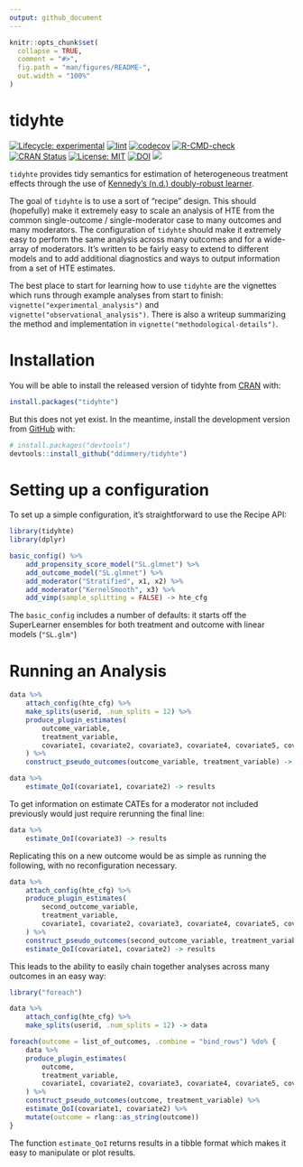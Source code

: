 ```yaml
---
output: github_document
---
```


<!-- README.md is generated from README.Rmd. Please edit that file -->

```r
knitr::opts_chunk$set(
  collapse = TRUE,
  comment = "#>",
  fig.path = "man/figures/README-",
  out.width = "100%"
)
```

# tidyhte

<!-- badges: start -->
[![Lifecycle: experimental](https://img.shields.io/badge/lifecycle-experimental-orange.svg)](https://lifecycle.r-lib.org/articles/stages.html#experimental)
[![lint](https://github.com/ddimmery/tidyhte/actions/workflows/lint.yaml/badge.svg)](https://github.com/ddimmery/tidyhte/actions/workflows/lint.yaml)
[![codecov](https://codecov.io/gh/ddimmery/tidyhte/branch/main/graph/badge.svg?token=AHT3X4S2KQ)](https://codecov.io/gh/ddimmery/tidyhte)
[![R-CMD-check](https://github.com/ddimmery/tidyhte/actions/workflows/R-CMD-check.yaml/badge.svg)](https://github.com/ddimmery/tidyhte/actions/workflows/R-CMD-check.yaml)
[![CRAN Status](https://www.r-pkg.org/badges/version/tidyhte)](https://cran.r-project.org/package=tidyhte)
[![License: MIT](https://img.shields.io/badge/License-MIT-yellow.svg)](https://opensource.org/licenses/MIT)
[![DOI](https://zenodo.org/badge/375330850.svg)](https://zenodo.org/badge/latestdoi/375330850)
[![](https://dcbadge.vercel.app/api/server/MrxjbHc3jD?style=flat)](https://discord.gg/MrxjbHc3jD)
<!-- badges: end -->

`tidyhte` provides tidy semantics for estimation of heterogeneous treatment effects through the use of [Kennedy's (n.d.) doubly-robust learner](https://arxiv.org/abs/2004.14497).

The goal of `tidyhte` is to use a sort of "recipe" design. This should (hopefully) make it extremely easy to scale an analysis of HTE from the common single-outcome / single-moderator case to many outcomes and many moderators. The configuration of `tidyhte` should make it extremely easy to perform the same analysis across many outcomes and for a wide-array of moderators. It's written to be fairly easy to extend to different models and to add additional diagnostics and ways to output information from a set of HTE estimates.

The best place to start for learning how to use `tidyhte` are the vignettes which runs through example analyses from start to finish: `vignette("experimental_analysis")` and `vignette("observational_analysis")`. There is also a writeup summarizing the method and implementation in `vignette("methodological-details")`.

# Installation

You will be able to install the released version of tidyhte from [CRAN](https://CRAN.R-project.org) with:

``` r
install.packages("tidyhte")
```

But this does not yet exist. In the meantime, install the development version from [GitHub](https://github.com/) with:

``` r
# install.packages("devtools")
devtools::install_github("ddimmery/tidyhte")
```

# Setting up a configuration

To set up a simple configuration, it's straightforward to use the Recipe API:

```r
library(tidyhte)
library(dplyr)

basic_config() %>%
    add_propensity_score_model("SL.glmnet") %>%
    add_outcome_model("SL.glmnet") %>%
    add_moderator("Stratified", x1, x2) %>%
    add_moderator("KernelSmooth", x3) %>%
    add_vimp(sample_splitting = FALSE) -> hte_cfg
```

The `basic_config` includes a number of defaults: it starts off the SuperLearner ensembles for both treatment and outcome with linear models (`"SL.glm"`)

# Running an Analysis

```r
data %>%
    attach_config(hte_cfg) %>%
    make_splits(userid, .num_splits = 12) %>%
    produce_plugin_estimates(
        outcome_variable,
        treatment_variable,
        covariate1, covariate2, covariate3, covariate4, covariate5, covariate6
    ) %>%
    construct_pseudo_outcomes(outcome_variable, treatment_variable) -> data

data %>%
    estimate_QoI(covariate1, covariate2) -> results
```

To get information on estimate CATEs for a moderator not included previously would just require rerunning the final line:

```r
data %>%
    estimate_QoI(covariate3) -> results
```

Replicating this on a new outcome would be as simple as running the following, with no reconfiguration necessary.

```r
data %>%
    attach_config(hte_cfg) %>%
    produce_plugin_estimates(
        second_outcome_variable,
        treatment_variable,
        covariate1, covariate2, covariate3, covariate4, covariate5, covariate6
    ) %>%
    construct_pseudo_outcomes(second_outcome_variable, treatment_variable) %>%
    estimate_QoI(covariate1, covariate2) -> results
```

This leads to the ability to easily chain together analyses across many outcomes in an easy way:

```r
library("foreach")

data %>%
    attach_config(hte_cfg) %>%
    make_splits(userid, .num_splits = 12) -> data

foreach(outcome = list_of_outcomes, .combine = "bind_rows") %do% {
    data %>%
    produce_plugin_estimates(
        outcome,
        treatment_variable,
        covariate1, covariate2, covariate3, covariate4, covariate5, covariate6
    ) %>%
    construct_pseudo_outcomes(outcome, treatment_variable) %>%
    estimate_QoI(covariate1, covariate2) %>%
    mutate(outcome = rlang::as_string(outcome))
}
```

The function `estimate_QoI` returns results in a tibble format which makes it easy to manipulate or plot results.